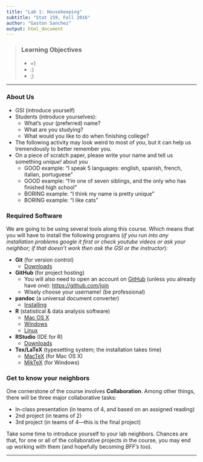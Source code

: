```yaml
---
title: "Lab 1: Housekeeping"
subtitle: "Stat 159, Fall 2016"
author: "Gaston Sanchez"
output: html_document
---
```


> ### Learning Objectives
>
> * =)
> * :)
> * ;)

-----

### About Us

- GSI (introduce yourself)
- Students (introduce yourselves):
	+ What's your (preferred) name?
	+ What are you studying?
	+ What would you like to do when finishing college?
- The following activity may look weird to most of you, but it can help us tremendously to better remember you.
- On a piece of scratch paper, please write your name and tell us something _unique!_ about you
	+ GOOD example: "I speak 5 languages: english, spanish, french, italian, portuguese"
	+ GOOD example: "I'm one of seven siblings, and the only who has finished high school"
	+ BORING example: "I think my name is pretty unique"
	+ BORING example: "I like cats"


### Required Software

We are going to be using several tools along this course. Which means that you will have to install the following programs (_if you run into any installation problems google it first or check youtube videos or ask your neighbor; if that doesn't work then ask the GSI or the instructor_):

- __Git__ (for version control)
	- [Downloads](https://git-scm.com/downloads)
- __GitHub__ (for project hosting)
	- You will also need to open an account on [GitHub](https://github.com/) (unless you already have one): [https://github.com/join](https://github.com/join)
	- Wisely choose your username! (be professional)
- __pandoc__ (a universal document converter)
	- [Installing](http://pandoc.org/installing.html)
- __R__ (statistical & data analysis software)
	- [Mac OS X](https://cran.r-project.org/bin/macosx/)
	- [Windows](https://cran.r-project.org/bin/windows/base/)
	- [Linux](https://cran.r-project.org/bin/linux/)
- __RStudio__ (IDE for R)
	- [Downloads](https://www.rstudio.com/products/rstudio/download/)
- __Tex/LaTeX__ (typesetting system; the installation takes time)
	- [MacTeX](https://tug.org/mactex/) (for Mac OS X)
	- [MikTeX](http://miktex.org/download) (for Windows)


### Get to know your neighbors

One cornerstone of the course involves __Collaboration__. Among other
things, there will be three major collaborative tasks:

- In-class presentation (in teams of 4, and based on an assigned reading)
- 2nd project (in teams of 2)
- 3rd project (in teams of 4---this is the final project) 

Take some time to introduce yourself to your lab neighbors. Chances are
that, for one or all of the collaborative projects in the course, you 
may end up working with them (and hopefully becoming _BFF's_ too).

-----

